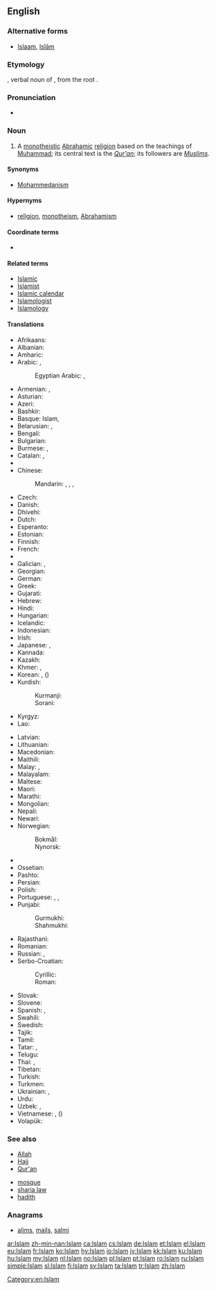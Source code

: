 {{also|islam|İslam|islám}}
==English==

===Alternative forms===
* [[Islaam]], [[Islām]]

===Etymology===
{{etyl|ar|en}} {{term|اسلام|إِسْلَام|tr=ʾislām|submission (to the will of God)|lang=ar}}, verbal noun of {{term|أَسْلَمَ|tr=ʾaslama|lang=ar}}, from the root {{ar-root|س|ل|م}}.

===Pronunciation===
* {{IPA|/ˈɪs.lɑːm/|/ˈɪz.lɑːm/|/ɪsˈlɑːm/|/ɪzˈlɑːm/|lang=en}}

===Noun===
{{en-noun|-}}
{{wikipedia}}

# A [[monotheistic]] [[Abrahamic]] [[religion]] based on the teachings of [[Muhammad]]; its central text is the ''[[Qur'an]]''; its followers are ''[[Muslim]]s''.

====Synonyms====
* [[Mohammedanism]] {{qualifier|dated, now often considered offensive}}

====Hypernyms====
* [[religion]], [[monotheism]], [[Abrahamism]]

====Coordinate terms====
* {{list:religions/en}}

====Related terms====
* [[Islamic]]
* [[Islamist]]
* [[Islamic calendar]]
* [[Islamologist]]
* [[Islamology]]

====Translations====
{{trans-top|religion}}
* Afrikaans: {{t|af|Islam}}
* Albanian: {{t|sq|Islam}}
* Amharic: {{t|am|እስልምና|sc=Ethi}}
* Arabic: {{t+|ar|الإسلام|m|tr=al-ʾislām}}, {{t|ar|الدين|m|tr=al-dīn}}
*: Egyptian Arabic: {{t|arz|إسلام|m|tr=islam|sc=Arab}}, {{t|arz|الإسلام|m|tr=elislam|sc=Arab}}
* Armenian: {{t|hy|իսլամ|tr=islam}}, {{t|hy|մահմեդականություն|tr=mahmedakanut'yun}}
* Asturian: {{t|ast|islam|m}}
* Azeri: {{t|az|islam}}
* Bashkir: {{t|ba|ислам|tr=islam|sc=Cyrl}}
* Basque: Islam, {{t|eu|islamismo}}
* Belarusian: {{t+|be|іслам|m|tr=islám}}, {{t|be|мусульманства|n|tr=musulʹmánstva}}
* Bengali: {{t+|bn|ইসলাম|tr=islam|sc=Beng}}
* Bulgarian: {{t+|bg|ислям|m|tr=isljám}}
* Burmese: {{t|my|အစ္စလမ်|tr=i' salan|sc=Mymr}}, {{t|my|အစ္စလာမ်ဘာသာ|sc=Mymr}}
* Catalan: {{t|ca|islam|m}}, {{t|ca|islamisme|m}}
* {{trreq|ce}}
* Chinese:
*: Mandarin: {{t+|cmn|回教|tr=Huí-jiào|sc=Hani}}, {{t+|cmn|伊斯蘭教|sc=Hani}}, {{t+|cmn|伊斯兰教|tr=Yīsīlán-jiào|sc=Hani}}, {{t|cmn|清真教|tr=Qīngzhēn-jiào|sc=Hani}}
* Czech: {{t+|cs|islám|m}}
* Danish: {{t|da|islam}}
* Dhivehi: {{t|dv|އިސްލާމް|sc=Thaa}}
* Dutch: {{t+|nl|islam|m}}
* Esperanto: {{t|eo|islamo}}
* Estonian: {{t|et|islam}}
* Finnish: {{t+|fi|islam}}
* French: {{t+|fr|Islam|m}}
* {{trreq|fur}}
* Galician: {{t|gl|islam|m}}, {{t|gl|islamismo|m}}
* Georgian: {{t|ka|ისლამი|tr=islami|sc=Geor}}
* German: {{t+|de|Islam|m}}
* Greek: {{t|el|Ισλάμ|n|tr=Islám}}
* Gujarati: {{t|gu|ઇસ્લામ|tr=islām|sc=Gujr}}
* Hebrew: {{t|he|איסלאם|m|tr=islám}}
* Hindi: {{t+|hi|इस्लाम|tr=islām}}
* Hungarian: {{t+|hu|iszlám}}
* Icelandic: {{t|is|íslam}}
* Indonesian: {{t|id|Islam}}
* Irish: {{t|ga|Ioslam|m}}
* Japanese: {{t+|ja|イスラム教|tr=イスラムきょう, Isuramu-kyō}}, {{t|ja|回教|tr=かいきょう, Kai-kyō}}
* Kannada: {{t|kn|ಇಸ್ಲಾಂ|tr=islām|sc=Knda}}
* Kazakh: {{t|kk|Исләм|tr=Isləm|sc=Cyrl}}
* Khmer: {{t|km|សាសនាឥស្លាម|sc=Khmr|tr=saasnaa eslaam}}, {{t|km|អិស្លាម|tr=ihslaam|sc=Khmr}}
* Korean: {{t+|ko|이슬람교|sc=Hang}}, {{t|ko|회교|sc=Hang}} ({{t+|ko|回教|sc=Hani}})
* Kurdish:
*: Kurmanji: {{t+|ku|Îslam}}
*: Sorani: {{t|ckb|ئیسلام|tr=îslam}}
* Kyrgyz: {{t|ky|Ислам|tr=Islám|sc=Cyrl}}
* Lao: {{t|lo|ສາດສະໜາໂມຮຳເມັດ|tr=sȁːtsánǎː móː hám mēt|sc=Laoo}}
{{trans-mid}}
* Latvian: {{t|lv|islams|m}}
* Lithuanian: {{t|lt|islamas|m}}
* Macedonian: {{t|mk|ислам|m|tr=íslam}}
* Maithili: {{t|mai|इसलाम|tr=islām}}
* Malay: {{t|ms|Islam}}, {{t|ms|agama Islam}}
* Malayalam: {{t|ml|ഇസ്‌ലാം|tr=islām|sc=Mlym}}
* Maltese: {{t|mt|Iżlam|m}}
* Maori: {{t|mi| Mōhāmetatanga}}
* Marathi: {{t|mr|इस्लाम|tr=islām}}
* Mongolian: {{t|mn|ислам|tr=islám|sc=Cyrl}}
* Nepali: {{t|ne|इस्लाम|tr=islām|sc=Deva}}
* Newari: {{t|new|इस्लाम|tr=islām|sc=Deva}}
* Norwegian:
*: Bokmål: {{t+|nb|islam|m}}
*: Nynorsk: {{t|nn|islam|m}}
* {{trreq|or}}
* Ossetian: {{t|os|пысылмон дин|tr=pysylmon din|sc=Cyrl}}
* Pashto: {{t+|ps|اسلام|m|tr=islām|sc=ps-Arab}}
* Persian: {{t+|fa|اسلام|tr=eslâm}}
* Polish: {{t+|pl|islam|m}}
* Portuguese: {{t|pt|islã|m}}, {{t|pt|islão|m}}, {{t|pt|islame|m}}
* Punjabi:
*: Gurmukhi: {{t|pa|ਇਸਲਾਮ|tr=islām}}
*: Shahmukhi: {{t|pnb|اسلام|tr=islām}}
* Rajasthani: {{t|raj|इस्लांम​|tr=islā̃m}}
* Romanian: {{t|ro|islam}}
* Russian: {{t+|ru|ислам|m|tr=islám}}, {{t+|ru|мусульманство|n|tr=musulʹmánstvo}}
* Serbo-Croatian:
*: Cyrillic: {{t|sh|ислам|m}}
*: Roman: {{t|sh|islam|m}}
* Slovak: {{t|sk|islám|m}}
* Slovene: {{t+|sl|islam|m}}
* Spanish: {{t|es|islamismo|m}}, {{t|es|islam|m}}
* Swahili: {{t|sw|Uislamu}}
* Swedish: {{t+|sv|islam}}
* Tajik: {{t|tg|Ислом|tr=Islom|sc=Cyrl}}
* Tamil: {{t+|ta|இசுலாம்|tr=iculām}}
* Tatar: {{t+|tt|ислам|tr=islam|sc=Cyrl}}, {{t|tt|Ислам|tr=Íslam|sc=Cyrl}}
* Telugu: {{t|te|ఇస్లాం మతం|tr=islām matam}}
* Thai: {{t|th|อิสลาม|tr=ìt-sà-laam}}, {{t|th|ศาสนาอิสลาม|tr=săa-sà-ná ìt-sà-laam}}
* Tibetan: {{t|bo|དབྱི་སི་ལམ་ཆོས་ལུགས།|sc=Tibt}}
* Turkish: {{t+|tr|İslam}}
* Turkmen: {{t|tk|Yslam}}
* Ukrainian: {{t|uk|іслам|m|tr=islám}}, {{t|uk|мусульманство|n|tr=musulʹmánstvo}}
* Urdu: {{t|ur|اسلام|tr=islām}}
* Uzbek: {{t|uz|islom}}, {{t|uz|Islom}}
* Vietnamese: {{t+|vi|Hồi giáo}}, ({{t|vi|回教|sc=Hani}})
* Volapük: {{t+|vo|slam}}
{{trans-bottom}}

===See also===
{{top2}}
* [[Allah]]
* [[Hajj]]
* [[Qur'an]]
{{mid2}}
* [[mosque]]
* [[sharia law]]
* [[hadith]]
{{bottom}}

===Anagrams===
* [[alims#English|alims]], [[mails#English|mails]], [[salmi#English|salmi]]

[[Category:en:Islam]]

[[ar:Islam]]
[[zh-min-nan:Islam]]
[[ca:Islam]]
[[cs:Islam]]
[[de:Islam]]
[[et:Islam]]
[[el:Islam]]
[[eu:Islam]]
[[fr:Islam]]
[[ko:Islam]]
[[hy:Islam]]
[[io:Islam]]
[[jv:Islam]]
[[kk:Islam]]
[[ku:Islam]]
[[hu:Islam]]
[[my:Islam]]
[[nl:Islam]]
[[no:Islam]]
[[pl:Islam]]
[[pt:Islam]]
[[ro:Islam]]
[[ru:Islam]]
[[simple:Islam]]
[[sl:Islam]]
[[fi:Islam]]
[[sv:Islam]]
[[ta:Islam]]
[[tr:Islam]]
[[zh:Islam]]
